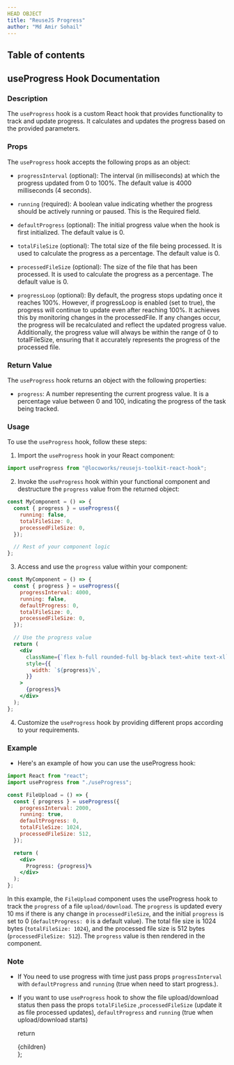```yaml
---
HEAD OBJECT
title: "ReuseJS Progress"
author: "Md Amir Sohail"
---
```



## Table of contents

## useProgress Hook Documentation
### Description
The `useProgress` hook is a custom React hook that provides functionality to track and update progress. It calculates and updates the progress based on the provided parameters.

### Props
The `useProgress` hook accepts the following props as an object:

- `progressInterval` (optional): The interval (in milliseconds) at which the progress updated from 0 to 100%. The default value is 4000 milliseconds (4 seconds).

- `running` (required): A boolean value indicating whether the progress should be actively running or paused. This is the Required field.

- `defaultProgress` (optional): The initial progress value when the hook is first initialized. The default value is 0.

- `totalFileSize` (optional): The total size of the file being processed. It is used to calculate the progress as a percentage. The default value is 0.

- `processedFileSize` (optional): The size of the file that has been processed. It is used to calculate the progress as a percentage. The default value is 0.

- `progressLoop` (optional): By default, the progress stops updating once it reaches 100%. However, if progressLoop is enabled (set to true), the progress will continue to update even after reaching 100%. It achieves this by monitoring changes in the processedFile. If any changes occur, the progress will be recalculated and reflect the updated progress value. Additionally, the progress value will always be within the range of 0 to totalFileSize, ensuring that it accurately represents the progress of the processed file. 

### Return Value
The `useProgress` hook returns an object with the following properties:

- `progress`: A number representing the current progress value. It is a percentage value between 0 and 100, indicating the progress of the task being tracked.


### Usage
To use the `useProgress` hook, follow these steps:

1. Import the `useProgress` hook in your React component:

```jsx
import useProgress from "@locoworks/reusejs-toolkit-react-hook";

```
2. Invoke the `useProgress` hook within your functional component and destructure the `progress` value from the returned object:

```jsx
const MyComponent = () => {
  const { progress } = useProgress({
    running: false,
    totalFileSize: 0,
    processedFileSize: 0,
  });

  // Rest of your component logic
};
```
3. Access and use the `progress` value within your component:

```jsx
const MyComponent = () => {
  const { progress } = useProgress({
    progressInterval: 4000,
    running: false,
    defaultProgress: 0,
    totalFileSize: 0,
    processedFileSize: 0,
  });

  // Use the progress value
  return (
    <div
      className={`flex h-full rounded-full bg-black text-white text-xl`}
      style={{
        width: `${progress}%`,
      }}
    >
      {progress}%
    </div>
  );
};
```
4. Customize the `useProgress` hook by providing different props according to your requirements.

### Example
- Here's an example of how you can use the useProgress hook:

```jsx
import React from "react";
import useProgress from "./useProgress";

const FileUpload = () => {
  const { progress } = useProgress({
    progressInterval: 2000,
    running: true,
    defaultProgress: 0,
    totalFileSize: 1024,
    processedFileSize: 512,
  });

  return (
    <div>
      Progress: {progress}%
    </div>
  );
};
```

In this example, the `FileUpload` component uses the useProgress hook to track the `progress` of a file `upload/download`. The `progress` is updated every 10 ms if there is any change in `processedFileSize`, and the initial `progress` is set to 0 (`defaultProgress: 0` is a default value). The total file size is 1024 bytes (`totalFileSize: 1024`), and the processed file size is 512 bytes (`processedFileSize: 512`). The `progress` value is then rendered in the component.

### Note
- If You need to use progress with time just pass props `progressInterval` with `defaultProgress` and `running` (true when need to start progress.).
- If you want to use `useProgress` hook to show the file upload/download status then pass the props `totalFileSize` ,`processedFileSize` (update it as file processed updates), `defaultProgress` and `running` (true when upload/download starts)

  return <SiteWrapper toc={toc}><div className="prose max-w-full mx-4 pb-10" >{children}</div></SiteWrapper>
};